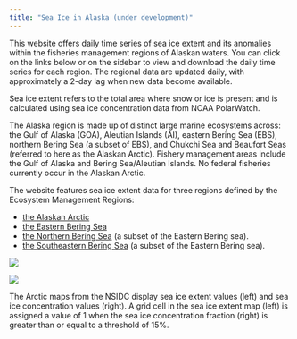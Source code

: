 ```yaml
---
title: "Sea Ice in Alaska (under development)"
---
```


This website offers daily time series of sea ice extent and 
its anomalies within the fisheries management regions of 
Alaskan waters. You can click on the links below or on 
the sidebar to view and download the daily time series for each region.
The regional data are updated daily, with approximately a 2-day lag when new data become available.

Sea ice extent refers to the total area where snow or ice is 
present and is calculated using sea ice concentration data 
from NOAA PolarWatch. 

The Alaska region is made up of distinct large marine ecosystems across: the Gulf of Alaska (GOA), Aleutian Islands (AI), eastern Bering Sea (EBS), northern Bering Sea (a subset of EBS), and Chukchi Sea and Beaufort Seas (referred to here as the Alaskan Arctic). Fishery management areas include the Gulf of Alaska and Bering Sea/Aleutian Islands. No federal fisheries currently occur in the Alaskan Arctic.

The website features sea ice extent data for three 
regions defined by the Ecosystem Management Regions:

* [the Alaskan Arctic](arctic.html) 
* [the Eastern Bering Sea](ebering.html)
* [the Northern Bering Sea](nbering.html) (a subset of the Eastern Bering sea).
* [the Southeastern Bering Sea](sebering.html) (a subset of the Eastern Bering sea).

::: {layout="[[1,1], [1]]"}

[![](https://nsidc.org/data/seaice_index/images/daily_images/N_daily_extent_hires.png)](https://nsidc.org/data/seaice_index/images/daily_images/N_daily_extent_hires.png)

[![](https://nsidc.org/data/seaice_index/images/daily_images/N_daily_concentration_hires.png)](https://nsidc.org/data/seaice_index/images/daily_images/N_daily_concentration_hires.png)

The Arctic maps from the NSIDC display sea ice extent values (left) and sea ice concentration values (right). A grid cell in the sea ice extent map (left) is assigned a value of 1 when the sea ice concentration fraction (right) is greater than or equal to a threshold of 15%.

:::

